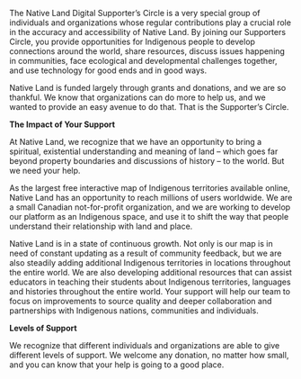 The Native Land Digital Supporter’s Circle is a very special group of individuals and organizations whose regular contributions play a crucial role in the accuracy and accessibility of Native Land. By joining our Supporters Circle, you provide opportunities for Indigenous people to develop connections around the world, share resources, discuss issues happening in communities, face ecological and developmental challenges together, and use technology for good ends and in good ways.

Native Land is funded largely through grants and donations, and we are so thankful. We know that organizations can do more to help us, and we wanted to provide an easy avenue to do that. That is the Supporter’s Circle.

**The Impact of Your Support**

At Native Land, we recognize that we have an opportunity to bring a spiritual, existential understanding and meaning of land – which goes far beyond property boundaries and discussions of history – to the world. But we need your help. 

As the largest free interactive map of Indigenous territories available online, Native Land has an opportunity to reach millions of users worldwide. We are a small Canadian not-for-profit organization, and we are working to develop our platform as an Indigenous space, and use it to shift the way that people understand their relationship with land and place.

Native Land is in a state of continuous growth. Not only is our map is in need of constant updating as a result of community feedback, but we are also steadily adding additional Indigenous territories in locations throughout the entire world. We are also developing additional resources that can assist educators in teaching their students about Indigenous territories, languages and histories throughout the entire world. Your support will help our team to focus on improvements to source quality and deeper collaboration and partnerships with Indigenous nations, communities and individuals. 

**Levels of Support**

We recognize that different individuals and organizations are able to give different levels of support. We welcome any donation, no matter how small, and you can know that your help is going to a good place.

